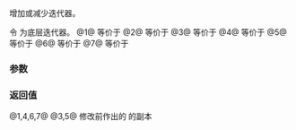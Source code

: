 {{cpp/ranges/transform_view/iterator/title | 1=operator++,--,+=,-=}}
{{cpp/ranges/transform_view/navbar}}

{{dcl begin}}
{{dcl | num=1 | since=c++20 |
constexpr /*iterator*/&amp; operator++();
}}
{{dcl | num=2 | since=c++20 |
constexpr void operator++( int );
}}
{{dcl | num=3 | since=c++20 |
constexpr /*iterator*/ operator++( int )
  requires ranges::forward_range&lt;Base&gt;;
}}
{{dcl | num=4 | since=c++20 |
constexpr /*iterator*/&amp; operator--()
  requires ranges::bidirectional_range&lt;Base&gt;;
}}
{{dcl | num=5 | since=c++20 |
constexpr /*iterator*/ operator--( int )
  requires ranges::bidirectional_range&lt;Base&gt;;
}}
{{dcl | num=6 | since=c++20 |1=
constexpr /*iterator*/&amp; operator+=( difference_type n )
  requires ranges::random_access_range&lt;Base&gt;;
}}
{{dcl | num=7 | since=c++20 |1=
constexpr /*iterator*/&amp; operator-=( difference_type n )
  requires ranges::random_access_range&lt;Base&gt;;
}}
{{dcl end}}

增加或减少迭代器。

令 {{tt|current_}} 为底层迭代器。
@1@ 等价于 {{c|1=++current_; return *this;}}
@2@ 等价于 {{c|1=++current_;}}
@3@ 等价于 {{c|1=auto tmp = *this; ++*this; return tmp;}}
@4@ 等价于 {{c|1=--current_; return *this;}}
@5@ 等价于 {{c|1=auto tmp = *this; --*this; return tmp;}}
@6@ 等价于 {{c|1=current_ += n; return *this;}}
@7@ 等价于 {{c|1=current_ -= n; return *this;}}

===参数===
{{par begin}}
{{par | n |相对于当前位置的位置}}
{{par end}}

===返回值===
@1,4,6,7@ {{c|*this}}
@3,5@ 修改前作出的 {{c|*this}} 的副本

{{langlinks|en|es|ja}}